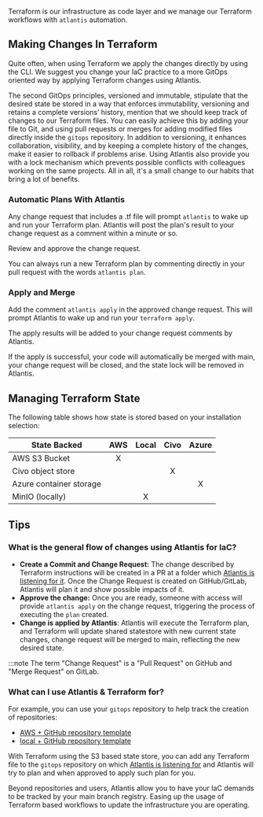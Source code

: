 Terraform is our infrastructure as code layer and we manage our Terraform workflows with `atlantis` automation.

## Making Changes In Terraform

Quite often, when using Terraform we apply the changes directly by using the CLI. We suggest you change your IaC practice to a more GitOps oriented way by applying Terraform changes using Atlantis.

The second GitOps principles, versioned and immutable, stipulate that the desired state be stored in a way that enforces immutability, versioning and retains a complete versions’ history, mention that we should keep track of changes to our Terraform files. You can easily achieve this by adding your file to Git, and using pull requests or merges for adding modified files directly inside the `gitops` repository. In addition to versioning, it enhances collaboration, visibility, and by keeping a complete history of the changes, make it easier to rollback if problems arise. Using Atlantis also provide you with a lock mechanism which prevents possible conflicts with colleagues working on the same projects. All in all, it's a small change to our habits that bring a lot of benefits.

### Automatic Plans With Atlantis

Any change request that includes a .tf file will prompt `atlantis` to wake up and run your Terraform plan. Atlantis will post the plan's result to your change request as a comment within a minute or so.

Review and approve the change request.

You can always run a new Terraform plan by commenting directly in your pull request with the words `atlantis plan`.

### Apply and Merge

Add the comment `atlantis apply` in the approved change request. This will prompt Atlantis to wake up and run your `terraform apply`.

The apply results will be added to your change request comments by Atlantis.

If the apply is successful, your code will automatically be merged with main, your change request will be closed, and the state lock will be removed in Atlantis.

## Managing Terraform State

The following table shows how state is stored based on your installation selection:

| State Backed               | AWS | Local | Civo | Azure |
|----------------------------|:---:|:-----:|:----:|:-----:|
| AWS S3 Bucket              | X   |       |      |       |
| Civo object store          |     |       | X    |       |
| Azure container storage    |     |       |      | X     |
| MinIO (locally)            |     | X     |      |       |

## Tips

### What is the general flow of changes using Atlantis for IaC?

- **Create a Commit and Change Request:** The change described by Terraform instructions will be created in a PR at a folder which [Atlantis is listening for it](https://github.com/kubefirst/gitops-template/blob/main/aws-github/atlantis.yaml). Once the Change Request is created on GitHub/GitLab, Atlantis will plan it and show possible impacts of it.
- **Approve the change:** Once you are ready, someone with access will provide `atlantis apply` on the change request, triggering the process of executing the `plan` created.
- **Change is applied by Atlantis**: Atlantis will execute the Terraform plan, and Terraform will update shared statestore with new current state changes, change request will be merged to main,  reflecting the new desired state.

:::note The term "Change Request" is a "Pull Request" on GitHub and "Merge Request" on GitLab.

### What can I use Atlantis & Terraform for?

For example, you can use your `gitops` repository to help track the creation of repositories:

- [AWS + GitHub repository template](https://github.com/kubefirst/gitops-template/blob/main/aws-github/terraform/github/repos.tf)
- [local + GitHub repository template](https://github.com/kubefirst/gitops-template/blob/main/k3d-github/terraform/github/repos.tf)

With Terraform using the S3 based state store, you can add any Terraform file to the `gitops` repository on which [Atlantis is listening for](https://github.com/kubefirst/gitops-template/blob/main/aws-github/atlantis.yaml) and Atlantis will try to plan and when approved to apply such plan for you.

Beyond repositories and users, Atlantis allow you to have your IaC demands to be tracked by your main branch registry. Easing up the usage of Terraform based workflows to update the infrastructure you are operating.

